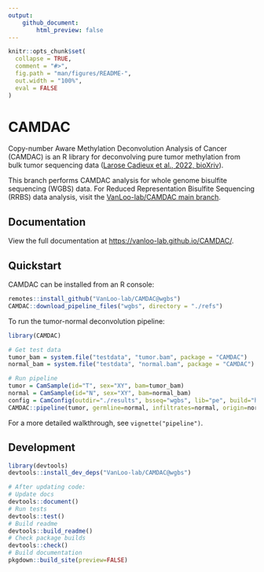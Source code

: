 ```yaml
---
output:
    github_document:
        html_preview: false
---
```


<!-- README.md is generated from README.Rmd. Please edit that file -->

```r
knitr::opts_chunk$set(
  collapse = TRUE,
  comment = "#>",
  fig.path = "man/figures/README-",
  out.width = "100%",
  eval = FALSE
)
```

# CAMDAC

Copy-number Aware Methylation Deconvolution Analysis of Cancer (CAMDAC) is an R library for deconvolving pure tumor methylation from bulk tumor sequencing data ([Larose Cadieux et al., 2022, bioXriv](https://www.biorxiv.org/content/10.1101/2020.11.03.366252v2)).

This branch performs CAMDAC analysis for whole genome bisulfite sequencing (WGBS) data. For Reduced Representation Bisulfite Sequencing (RRBS) data analysis, visit the [VanLoo-lab/CAMDAC main branch](https://github.com/VanLoo-lab/CAMDAC/tree/main).

<!-- badges: start -->
<!-- badges: end -->

## Documentation

View the full documentation at [https://vanloo-lab.github.io/CAMDAC/](https://vanloo-lab.github.io/CAMDAC/).

## Quickstart

CAMDAC can be installed from an R console:

``` r
remotes::install_github("VanLoo-lab/CAMDAC@wgbs")
CAMDAC::download_pipeline_files("wgbs", directory = "./refs")
```

To run the tumor-normal deconvolution pipeline:

```r
library(CAMDAC)

# Get test data
tumor_bam = system.file("testdata", "tumor.bam", package = "CAMDAC")
normal_bam = system.file("testdata", "normal.bam", package = "CAMDAC")

# Run pipeline
tumor = CamSample(id="T", sex="XY", bam=tumor_bam)
normal = CamSample(id="N", sex="XY", bam=normal_bam)
config = CamConfig(outdir="./results", bsseq="wgbs", lib="pe", build="hg38", refs="./refs", n_cores=10)
CAMDAC::pipeline(tumor, germline=normal, infiltrates=normal, origin=normal, config)
```

For a more detailed walkthrough, see `vignette("pipeline")`.

## Development

```r
library(devtools)
devtools::install_dev_deps("VanLoo-lab/CAMDAC@wgbs")

# After updating code:
# Update docs
devtools::document()
# Run tests
devtools::test()
# Build readme
devtools::build_readme()
# Check package builds
devtools::check()
# Build documentation
pkgdown::build_site(preview=FALSE)
```
